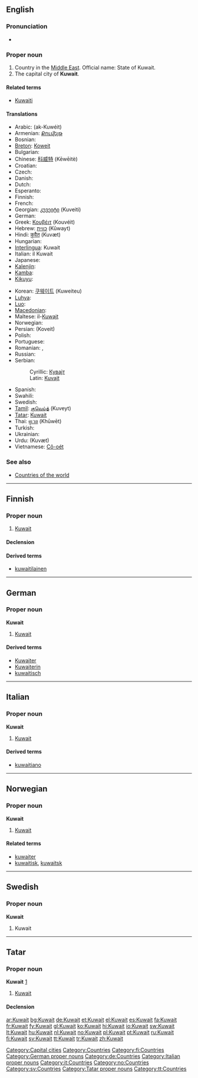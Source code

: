 ==English==
{{wikipedia}}

===Pronunciation===
* {{rhymes|eɪt}}

===Proper noun===
{{en-proper noun}}

# Country in the [[Middle East]]. Official name: State of Kuwait.
# The capital city of '''Kuwait'''.

====Related terms====
* [[Kuwaiti]]

====Translations====
{{trans-top|country in the Middle East and capital city}}
* Arabic: {{fa-Arab|[[الكويت]]}} (ak-Kuwéit)
* Armenian: [[Քուվեյթ]] {{unicode|(K'uveyt')}}
* Bosnian: {{t-|bs|Kuvajt|m}}
* [[Breton]]: [[Koweit]]
* Bulgarian: {{t+|bg|Кувейт|m|tr=Kuvejt|sc=Cyrl}}
* Chinese: [[科威特]] (Kēwēitè)
* Croatian: {{t-|hr|Kuvajt|m}}
* Czech: {{t-|cs|Kuvajt|m}}
* Danish: {{t-|da|Kuwait}}
* Dutch: {{t+|nl|Koeweit}}
* Esperanto: {{t-|eo|Kuvajto|xs=Esperanto}}
* Finnish: {{t+|fi|Kuwait}}
* French: {{t+|fr|Koweït|m}}
* Georgian: [[კუვეიტი]] (Kuveiti)
* German: {{t+|de|Kuwait}}
* Greek: [[Κουβέιτ]] (Kouvéit) {{n}}
* Hebrew: [[כווית]] (Kûwayt)
* Hindi: [[कुवैत]] (Kuvæt)
* Hungarian: {{t+|hu|Kuvait}}
* [[Interlingua]]: Kuwait
* Italian: il Kuwait {{m}}
* Japanese: {{t-|ja|クウェート|tr=Kuwēto|sc=Jpan}}
* [[Kalenjin]]: {{tø|kln|Kuwait}}
* [[Kamba]]: {{tø|kam|Kuwait}}
* [[Kikuyu]]: {{tø|ki|Kuwait}}
{{trans-mid}}
* Korean: [[쿠웨이트]] (Kuweiteu)
* [[Luhya]]: {{tø|luy|Kuwait}}
* [[Luo]]: {{tø|luo|Kuwait}}
* [[Macedonian]]: {{t-|mk|Кувајт|m|tr=Kúvajt|sc=Cyrl|xs=Macedonian}}
* Maltese: il-[[Kuwajt]]
* Norwegian: {{t+|no|Kuwait}}
* Persian: {{fa-Arab|[[کویت]]}} (Koveit)
* Polish: {{t+|pl|Kuwejt}}
* Portuguese: {{t+|pt|Kuwait}}
* Romanian: {{t-|ro|Kuwait}}, {{t-|ro|Kuweit|n}}
* Russian: {{t+|ru|Кувейт|m|tr=Kuvéjt|sc=Cyrl}}
* Serbian:
*: Cyrillic: [[Кувајт#Serbian|Кувајт]] {{m}}
*: Latin: [[Kuvajt#Serbian|Kuvajt]] {{m}}
* Spanish: {{t+|es|Kuwait|m}}
* Swahili: {{t+|sw|Kuwait|xs=Swahili}}
* Swedish: {{t+|sv|Kuwait}}
* [[Tamil]]: [[குவெய்த்]] (Kuveyt)
* [[Tatar]]: [[Kuwait#Tatar|Kuwait]]
* Thai: [[คูเวต]] (Khūwēt)
* Turkish: {{t+|tr|Kuveyt}}
* Ukrainian: {{t+|uk|Кувейт|tr=Kuvéjt|sc=Cyrl|xs=Ukrainian}}
* Urdu: {{fa-Arab|[[کویت]]}} (Kuvæt)
* Vietnamese: [[Cô-oét]]
{{trans-bottom}}

===See also===
* [[Appendix:Countries of the world|Countries of the world]]

[[Category:Capital cities]]
[[Category:Countries]]

----

==Finnish==
{{wikipedia|lang=fi}}

===Proper noun===
{{infl|fi|proper noun}}

# [[#English|Kuwait]]

====Declension====
{{fi-decl-risti|Kuwait|np=1}}

====Derived terms====
* [[kuwaitilainen]]

[[Category:fi:Countries]]

----

==German==
{{wikipedia|lang=de}}

===Proper noun===
'''Kuwait''' {{n}}

# [[#English|Kuwait]]

====Derived terms====
* [[Kuwaiter]]
* [[Kuwaiterin]]
* [[kuwaitisch]]

[[Category:German proper nouns]]
[[Category:de:Countries]]

----

==Italian==
{{wikipedia|lang=it}}

===Proper noun===
'''Kuwait''' {{m}}

# [[#English|Kuwait]]

====Derived terms====
* [[kuwaitiano]]

[[Category:Italian proper nouns]]
[[Category:it:Countries]]

----

==Norwegian==

===Proper noun===
'''Kuwait'''

# [[#English|Kuwait]]

====Related terms====
* [[kuwaiter]]
* [[kuwaitisk]], [[kuwaitsk]]

[[Category:no:Countries]]

----

==Swedish==

===Proper noun===
'''Kuwait'''

# Kuwait

[[Category:sv:Countries]]

----

==Tatar==

===Proper noun===
'''Kuwait''' [http://www.azatliq.org/news/international/tb/archives/2004/11/30.asp]

# [[Kuwait#English|Kuwait]]

====Declension====
{{tt-latin-noun|nıñ|ga|nı|ta|tan}}

[[Category:Tatar proper nouns]]
[[Category:tt:Countries]]

[[ar:Kuwait]]
[[bg:Kuwait]]
[[de:Kuwait]]
[[et:Kuwait]]
[[el:Kuwait]]
[[es:Kuwait]]
[[fa:Kuwait]]
[[fr:Kuwait]]
[[fy:Kuwait]]
[[gl:Kuwait]]
[[ko:Kuwait]]
[[hi:Kuwait]]
[[io:Kuwait]]
[[sw:Kuwait]]
[[lt:Kuwait]]
[[hu:Kuwait]]
[[nl:Kuwait]]
[[no:Kuwait]]
[[pl:Kuwait]]
[[pt:Kuwait]]
[[ru:Kuwait]]
[[fi:Kuwait]]
[[sv:Kuwait]]
[[tt:Kuwait]]
[[tr:Kuwait]]
[[zh:Kuwait]]